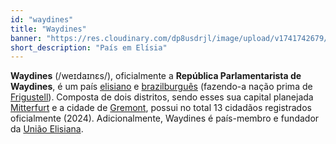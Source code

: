 ```yaml
---
id: "waydines"
title: "Waydines"
banner: "https://res.cloudinary.com/dp8usdrjl/image/upload/v1741742679/Waydines_mjsz8k.svg"
short_description: "País em Elísia"
---
```


**Waydines** (/we&#618;da&#618;nɛs/), oficialmente a **República Parlamentarista de Waydines**, é um
país [elisiano](Elísia) e [brazilburguês](Brazilburg) (fazendo-a nação prima de [Frigustell](Frigustell)). 
Composta de dois distritos, sendo esses sua capital planejada [Mitterfurt](Mitterfurt) e a cidade de 
[Gremont](Gremont), possui no total 13 cidadãos registrados oficialmente (2024). Adicionalmente, 
Waydines é país-membro e fundador da [União Elisiana](União%20Elisiana).